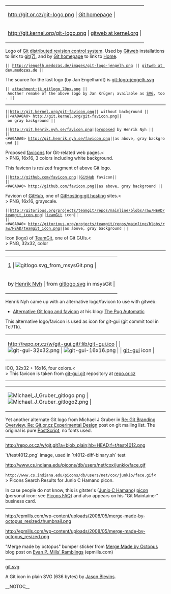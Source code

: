 {|
| http://git.or.cz/git-logo.png       | [http://git.or.cz/ Git homepage] |
|-
| http://git.kernel.org/git-logo.png  | [http://www.kernel.org/git/ gitweb at kernel.org] |
|}

Logo of [[Git]] [[DistributedSCM|distributed revision control system]]. 
Used by [[Gitweb]] installations to link to [http://www.kernel.org/pub/software/scm/git/docs/ git(7)], 
and by [http://git.or.cz/ Git homepage] to link to [http://git.or.cz/index.html Home].

 || http://jengelh.medozas.de/images/git-logo-jengelh.png || [http://dev.medozas.de/gitweb.cgi gitweb at dev.medozas.de] ||

The source for the last logo (by Jan Engelhardt) is [http://jengelh.medozas.de/images/git-logo-jengelh.svg git-logo-jengelh.svg]

 || attachment:jk_gitlogo_70px.png || Another remake of the above logo by Jan Krüger; available as [http://gg.jk.gs/gitlogo2.0beta.svg SVG], too. ||
----

 ||http://git.kernel.org/git-favicon.png|| without background ||
 ||<#A0A0A0> http://git.kernel.org/git-favicon.png|| on gray background ||

 ||http://git.henrik.nyh.se/favicon.png||[http://henrik.nyh.se/2007/06/alternative-git-logo-and-favicon proposed] by Henrik Nyh ||
 ||<#A0A0A0> http://git.henrik.nyh.se/favicon.png||as above, gray background ||

Proposed [[WikiPedia:Favicon|favicons]] for Git-related web pages.<<BR>>
PNG, 16x16, 3 colors including white background.

This favicon is resized fragment of above Git logo.

 ||http://github.com/favicon.png||[http://github.com/ GitHub] favicon||
 ||<#A0A0A0> http://github.com/favicon.png||as above, gray background ||

Favicon of [http://github.com/ GitHub], one of [[GitHosting:git hosting]] sites.<<BR>>
PNG, 16x16, grayscale.

 ||http://gitorious.org/projects/teamgit/repos/mainline/blobs/raw/HEAD/teamgit_icon.png||[http://www.devslashzero.com/teamgit teamGit] icon||
 ||<#A0A0A0> http://gitorious.org/projects/teamgit/repos/mainline/blobs/raw/HEAD/teamgit_icon.png||as above, gray background ||

Icon (logo) of [http://www.devslashzero.com/teamgit TeamGit], one of Git GUIs.<<BR>>
PNG, 32x32, color

----

{|
| [http://henrik.nyh.se/uploads/git-logo.png] | [[File:gitlogo.svg from msysGit.png]] |
|-
|by [http://henrik.nyh.se/2007/06/alternative-git-logo-and-favicon Henrik Nyh] | from [http://repo.or.cz/w/msysgit.git?a=blob_plain;f=share/resources/gitlogo.svg;h=c0d67e70ab31394f0635c141998e512437a138b4;hb=HEAD gitlogo.svg] in msysGit |
|}

Henrik Nyh came up with an alternative logo/favicon to use with gitweb:
* [http://henrik.nyh.se/2007/06/alternative-git-logo-and-favicon Alternative Git logo and favicon] at his blog: [http://henrik.nyh.se/ The Pug Automatic]

This alternative logo/favicon is used as icon for git-gui (git commit tool in Tcl/Tk).
{|
| http://repo.or.cz/w/git-gui.git/:lib/git-gui.ico | | [[File:git-gui-32x32.png]] | [[File:git-gui-16x16.png]] | | [http://www.kernel.org/pub/software/scm/git/docs/git-gui.html git-gui] icon |
|}

ICO, 32x32 + 16x16, four colors.<<BR>>
This favicon is taken from [http://repo.or.cz/w/git-gui.git git-gui.git] repository at [http://repo.or.cz repo.or.cz]

----
{|
| [[File:Michael J Gruber gitlogo.png]] | [[File:Michael J Gruber gitlogo2.png]] |
|}

Yet another alternate Git logo from Michael J Gruber in [http://permalink.gmane.org/gmane.comp.version-control.git/89342 Re: Git Branding Overview, Re: Git.or.cz Experimental Design] post on git mailing list.  The original is pure [[PostScript]], no fonts used.

----

http://repo.or.cz/w/git.git?a=blob_plain;hb=HEAD;f=t/test4012.png

`t/test4012.png` image, used in `t4012-diff-binary.sh` test

http://www.cs.indiana.edu/picons/db/users/net/cox/junkio/face.gif

<code><nowiki>http://www.cs.indiana.edu/picons/db/users/net/cox/junkio/face.gif</nowiki></code><<BR>>
Picons Search Results for Junio C Hamano picon.

In case people do not know, this is gitster's ([[Junio C Hamano]]) [[WikiPedia:Picon_(Apple)|picon]] (personal icon: see [http://www.cs.indiana.edu/picons/ftp/faq.html Picons FAQ]) and also appears on his "Git Maintainer" business card.

----

http://epmills.com/wp-content/uploads/2008/05/merge-made-by-octopus_resized.thumbnail.png

http://epmills.com/wp-content/uploads/2008/05/merge-made-by-octopus_resized.png

"Merge made by octopus" bumper sticker from [http://epmills.com/2008/05/16/merge-made-by-octopus/ Merge Made by Octopus] blog post on [http://epmills.com/ Evan P. Mills’ Ramblings] (epmills.com)

----

[http://jblevins.org/svg/git.svg git.svg]

A Git icon in plain SVG (636 bytes) by [http://jblevins.org/ Jason Blevins].

__NOTOC__